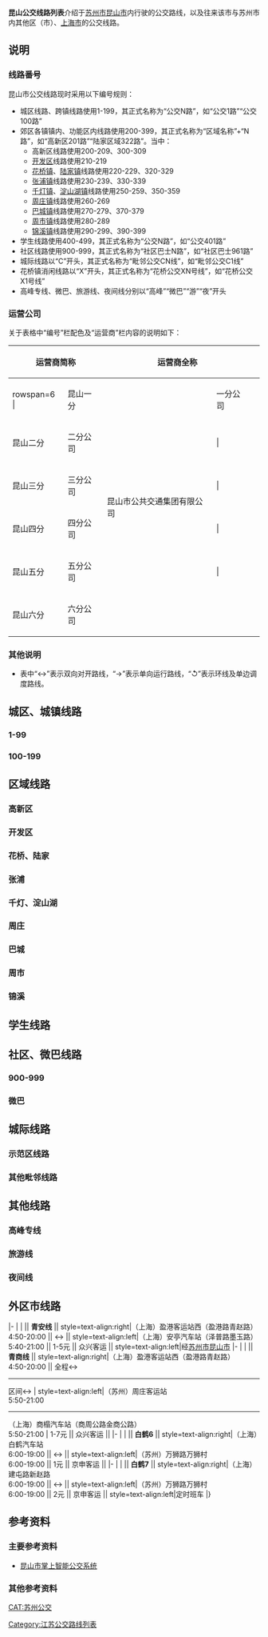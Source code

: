 {{动态列表}}
{{苏州公交线路列表系列}}
'''昆山公交线路列表'''介绍于[[苏州市|苏州市]][[昆山市|昆山市]]内行驶的公交路线，以及往来该市与苏州市内其他区（市）、[[上海市|上海市]]的公交线路。

== 说明 ==
=== 线路番号 ===
昆山市公交线路现时采用以下编号规则：
* 城区线路、跨镇线路使用1-199，其正式名称为“公交N路”，如“公交1路”“公交100路”
* 郊区各镇镇内、功能区内线路使用200-399，其正式名称为“区域名称”+“N路”，如“高新区201路”“陆家区域322路”。当中：
** 高新区线路使用200-209、300-309
** [[昆山经济技术开发区|开发区]]线路使用210-219
** [[花桥镇_(昆山市)|花桥镇]]、[[陆家镇|陆家镇]]线路使用220-229、320-329
** [[张浦镇|张浦镇]]线路使用230-239、330-339
** [[千灯镇|千灯镇]]、[[淀山湖镇|淀山湖镇]]线路使用250-259、350-359
** [[周庄镇_(昆山市)|周庄镇]]线路使用260-269
** [[巴城镇|巴城镇]]线路使用270-279、370-379
** [[周市镇|周市镇]]线路使用280-289
** [[锦溪镇_(昆山市)|锦溪镇]]线路使用290-299、390-399
* 学生线路使用400-499，其正式名称为“公交N路”，如“公交401路”
* 社区线路使用900-999，其正式名称为“社区巴士N路”，如“社区巴士961路”
* 城际线路以“C”开头，其正式名称为“毗邻公交CN线”，如“毗邻公交C1线”
* 花桥镇消闲线路以“X”开头，其正式名称为“花桥公交XN号线”，如“花桥公交X1号线”
* 高峰专线、微巴、旅游线、夜间线分别以“高峰”“微巴”“游”“夜”开头

=== 运营公司 ===
关于表格中“编号”栏配色及“运营商”栏内容的说明如下：
{| class=wikitable style="margin: 1em auto 1em auto;text-align:center" width=80%
|+
! colspan=2|运营商简称 !! colspan=2|运营商全称 !! width=0| !! colspan=2|运营商简称 !! colspan=2|运营商全称
|-
| rowspan=6 {{苏州公交公司色块|kunshan}}| || 昆山一分 || rowspan=6|昆山市公共交通集团有限公司 || 一分公司 || rowspan=6| || {{苏州公交公司色块|sip}}| || 园区三分 || 苏州工业园区公共交通有限公司 || 三分公司
|-
| 昆山二分 || 二分公司 || {{苏州公交公司色块|wuzhong}}| || 吴中四分 || 苏州市吴中区公共汽车有限公司 || 四分公司
|-
| 昆山三分 || 三分公司 || {{苏州公交公司色块|xiangcheng}}| || 相城三分 || 苏州市相城区公共交通有限公司 || 三分公司
|-
| 昆山四分 || 四分公司 || {{苏州公交公司色块|other}}| || 其他公司 || colspan=2|由表中列出的其他公司营办
|-
| 昆山五分 || 五分公司 || {{苏州公交公司色块|multi}}| || 多个公司 || colspan=2|由多个公司共同营办
|-
| 昆山六分 || 六分公司
|}

=== 其他说明 ===
* 表中“↔”表示双向对开路线，“→”表示单向运行路线，“↺”表示环线及单边调度路线。

== 城区、城镇线路 ==
=== 1-99 ===
{{苏州公交线路列表|loc=昆山|time=yes|image=yes|国防园|1|1区间|2|3|4|5|6|7|8|9|10|11|12|15|16|17|18|19|20|21|22|23|24|25|26|27|28|29|30|31|32|33|34|35|51|52|53|55|58|59|60|82|88}}

=== 100-199 ===
{{苏州公交线路列表|loc=昆山|time=yes|image=yes|100|101|102|103|104|105|106|107|108|109|111|112|113|115|117|118|120|121|122|124|125|126|127|128|129|130|132|133|134|135|136|137|138|139|150|151|152|153|155|156|158|159|161|163|166|168}}

== 区域线路 ==
=== 高新区 ===
{{苏州公交线路列表|loc=昆山|time=yes|202|203|204|205|207|208|301|302|304}}

=== 开发区 ===
{{苏州公交线路列表|loc=昆山|time=yes|210A|210B|212|213|215|216|217A|217B|218|219}}

=== 花桥、陆家 ===
{{苏州公交线路列表|loc=昆山|time=yes|220|221|222|224|225|226|227|228|229|322|323|324}}

=== 张浦 ===
{{苏州公交线路列表|loc=昆山|time=yes|230A|230B|231|232|233|234|235|236|237|238|239|330|331|332|334|335|336|338|339}}

=== 千灯、淀山湖 ===
{{苏州公交线路列表|loc=昆山|time=yes|250|252|253|254|255|257|350|351|352|354|355|356|357|358|359}}

=== 周庄 ===
{{苏州公交线路列表|loc=昆山|time=yes|260|261|263|265|266|267|268|269}}

=== 巴城 ===
{{苏州公交线路列表|loc=昆山|time=yes|270|271|272|273|275|276|277|279|371|372}}

=== 周市 ===
{{苏州公交线路列表|loc=昆山|time=yes|280|281|282|284|286|287|288|289}}

=== 锦溪 ===
{{苏州公交线路列表|loc=昆山|time=yes|290|291|292|293|294|295|296|297|298A|298B|299|390|391}}

== 学生线路 ==
{{苏州公交线路列表|loc=昆山|time=yes|401|403|404|405|406|424|425|426|431|432|437|438}}

== 社区、微巴线路 ==
=== 900-999 ===
{{苏州公交线路列表|loc=昆山|time=yes|961|962|963|964|965|966|968}}

=== 微巴 ===
{{苏州公交线路列表|loc=昆山|time=yes|微巴1|微巴2|微巴3|微巴4|微巴5|微巴6}}

== 城际线路 ==
=== 示范区线路 ===
{{苏州公交线路列表|loc=昆山|time=yes|示范区6}}

=== 其他毗邻线路 ===
{{苏州公交线路列表|loc=昆山|time=yes|C1|C2|C3|C5|C7|C8|C9|C10|C11}}

== 其他线路 ==
=== 高峰专线 ===
{{苏州公交线路列表|loc=昆山|time=yes|高峰1|高峰2|高峰3|高峰4|高峰7}}

=== 旅游线 ===
{{苏州公交线路列表|loc=昆山|time=yes|水之梦|X1}}

=== 夜间线 ===
{{苏州公交线路列表|loc=昆山|time=yes|夜1|夜2}}

== 外区市线路 ==
{{苏州公交线路列表|time=yes|end=no|111|521支|523|864|865}}
|-
| {{苏州公交公司色块|other}}| || '''青安线''' || style=text-align:right|（上海）盈港客运站西（盈港路青赵路）<br>4:50-20:00 || ↔ || style=text-align:left|（上海）安亭汽车站（泽普路墨玉路）<br>5:40-21:00 || 1-5元 || 众兴客运 || style=text-align:left|经[[苏州市|苏州市]][[昆山市|昆山市]]
|-
| {{苏州公交公司色块|other}}| || '''青商线''' || style=text-align:right|（上海）盈港客运站西（盈港路青赵路）<br>4:50-20:00 || 全程↔
----
区间↔
| style=text-align:left|（苏州）周庄客运站<br>5:50-21:00
----
（上海）商榻汽车站（商周公路金商公路）<br>5:50-21:00
| 1-7元 || 众兴客运 || 
|-
| {{苏州公交公司色块|other}}| || '''白鹤6''' || style=text-align:right|（上海）白鹤汽车站<br>6:00-19:00 || ↔ || style=text-align:left|（苏州）万狮路万狮村<br>6:00-19:00 || 1元 || 京申客运 || 
|-
| {{苏州公交公司色块|other}}| || '''白鹤7''' || style=text-align:right|（上海）建屯路新赵路<br>6:00-19:00 || ↔ || style=text-align:left|（苏州）万狮路万狮村<br>6:00-19:00 || 2元 || 京申客运 || style=text-align:left|定时班车
|}

== 参考资料 ==
=== 主要参考资料 ===
* [http://wap.ksbus.com.cn/mapHome/ 昆山市掌上智能公交系统] {{Wayback|url=http://wap.ksbus.com.cn/mapHome/ |date=20210119174846 }}

=== 其他参考资料 ===

{{中国公交线路表}}
[[CAT:苏州公交|CAT:苏州公交]]
[[Category:江苏公交路线列表|Category:江苏公交路线列表]]